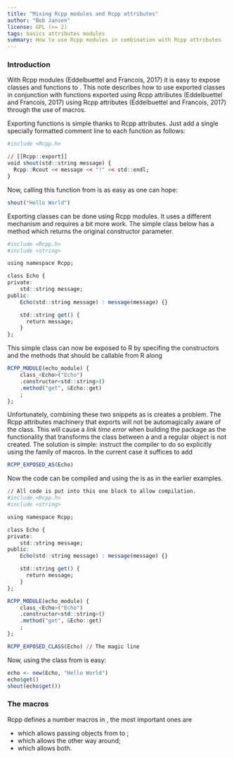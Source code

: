 ```yaml
---
title: "Mixing Rcpp modules and Rcpp attributes"
author: "Bob Jansen"
license: GPL (>= 2)
tags: basics attributes modules
summary: How to use Rcpp modules in combination with Rcpp attributes
---
```


### Introduction

With Rcpp modules (Eddelbuettel and Francois, 2017) it is easy to expose
\proglang{C++} classes and functions to \proglang{R}. This note describes how
to use exported classes in conjunction with functions exported using Rcpp
attributes (Eddelbuettel and Francois, 2017) using Rcpp attributes
(Eddelbuettel and Francois, 2017) through the use of
\code{RCPP_EXPOSED\*} macros.

Exporting \proglang{C++} functions is simple thanks to Rcpp attributes. Just
add a single specially formatted comment line to each function as follows:

```r
#include <Rcpp.h>

// [[Rcpp::export]]
void shout(std::string message) {
  Rcpp::Rcout << message << "!" << std::endl;
}
```
Now, calling this function from \code{R} is as easy as one can hope:
```r
shout("Hello World")
```

Exporting \proglang{C++} classes can be done using Rcpp modules. It uses a
different mechanism and requires a bit more work. The simple class \code{Echo}
below has a \code{get()} method which returns the original constructor
parameter.

```r
#include <Rcpp.h>
#include <string>

using namespace Rcpp;

class Echo {
private:
    std::string message;
public:
    Echo(std::string message) : message(message) {}

    std::string get() {
      return message;
    }
};
```

This simple class can now be exposed to R by specifing the constructors and the
methods that should be callable from R along

```r
RCPP_MODULE(echo_module) {
    class_<Echo>("Echo")
    .constructor<std::string>()
    .method("get", &Echo::get)
    ;
};
```

Unfortunately, combining these two snippets as is creates a problem. The Rcpp
attributes machinery that exports \code{shout()} will not be automagically
aware of the \code{Echo} class. This will cause a _link time error_ when
building the package as the functionality that transforms the class between a
\code{SEXP} and a regular \proglang{C++} object is not created. The solution is
simple: instruct the compiler to do so explicitly using the
\code{RCPP_EXPOSED\*} family of macros.  In the current case it suffices to add
```r
RCPP_EXPOSED_AS(Echo)
```
Now the code can be compiled and using the \proglang{C++} is as in the earlier
examples.

```r
// All code is put into this one block to allow compilation.
#include <Rcpp.h>
#include <string>

using namespace Rcpp;

class Echo {
private:
    std::string message;
public:
    Echo(std::string message) : message(message) {}

    std::string get() {
      return message;
    }
};

RCPP_MODULE(echo_module) {
    class_<Echo>("Echo")
    .constructor<std::string>()
    .method("get", &Echo::get)
    ;
};

RCPP_EXPOSED_CLASS(Echo) // The magic line
```

Now, using the class from \proglang{R} is easy:

```r
echo <- new(Echo, "Hello World")
echo$get()
shout(echo$get())
```

### The \code{RCPP_EXPOSED\*} macros

Rcpp defines a number \code{RCPP_EXPOSED\*}macros in
\code{inst/include/Rcpp/macros/module.h}, the most important ones are

- \code{RCPP_EXPOSED_AS} which allows passing objects from \proglang{R} to
  \proglang{C++};
- \code{RCPP_EXPOSED_WRAP} which allows the other way around;
- \code{RCPP_EXPOSED_CLASS} which allows both.

